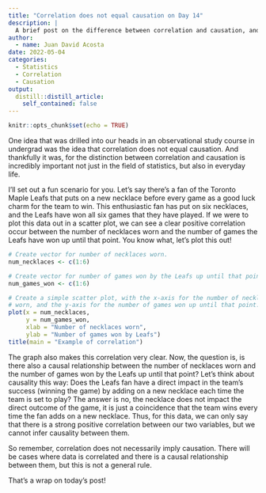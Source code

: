 ```yaml
---
title: "Correlation does not equal causation on Day 14"
description: |
  A brief post on the difference between correlation and causation, and why this is important.
author:
  - name: Juan David Acosta
date: 2022-05-04
categories:
  - Statistics
  - Correlation
  - Causation
output:
  distill::distill_article:
    self_contained: false
---
```



```r
knitr::opts_chunk$set(echo = TRUE)
```

One idea that was drilled into our heads in an observational study course in undergrad was the idea that correlation does not equal causation. And thankfully it was, for the distinction between correlation and causation is incredibly important not just in the field of statistics, but also in everyday life.

I'll set out a fun scenario for you. Let's say there's a fan of the Toronto Maple Leafs that puts on a new necklace before every game as a good luck charm for the team to win. This enthusiastic fan has put on six necklaces, and the Leafs have won all six games that they have played. If we were to plot this data out in a scatter plot, we can see a clear positive correlation occur between the number of necklaces worn and the number of games the Leafs have won up until that point. You know what, let's plot this out!

```r
# Create vector for number of necklaces worn.
num_necklaces <- c(1:6)

# Create vector for number of games won by the Leafs up until that point.
num_games_won <- c(1:6)

# Create a simple scatter plot, with the x-axis for the number of necklaces
# worn, and the y-axis for the number of games won up until that point.
plot(x = num_necklaces,
     y = num_games_won,
     xlab = "Number of necklaces worn",
     ylab = "Number of games won by Leafs")
title(main = "Example of correlation")
```

The graph also makes this correlation very clear. Now, the question is, is there also a causal relationship between the number of necklaces worn and the number of games won by the Leafs up until that point? Let's think about causality this way: Does the Leafs fan have a direct impact in the team's success (winning the game) by adding on a new necklace each time the team is set to play? The answer is no, the necklace does not impact the direct outcome of the game, it is just a coincidence that the team wins every time the fan adds on a new necklace. Thus, for this data, we can only say that there is a strong positive correlation between our two variables, but we cannot infer causality between them. 

So remember, correlation does not necessarily imply causation. There will be cases where data is correlated and there is a causal relationship between them, but this is not a general rule.

That's a wrap on today's post!
